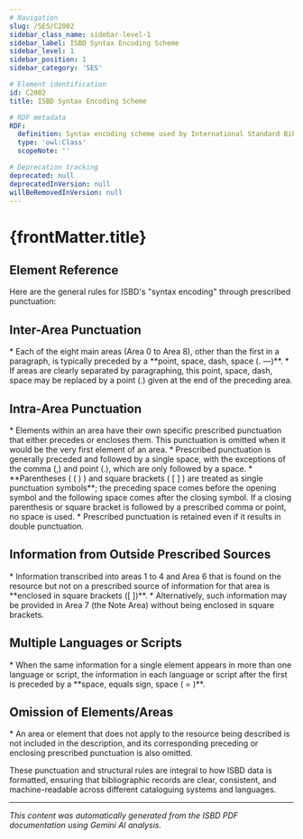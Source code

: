 ```yaml
---
# Navigation
slug: /SES/C2002
sidebar_class_name: sidebar-level-1
sidebar_label: ISBD Syntax Encoding Scheme
sidebar_level: 1
sidebar_position: 1
sidebar_category: 'SES'

# Element identification
id: C2002
title: ISBD Syntax Encoding Scheme

# RDF metadata
RDF:
  definition: Syntax encoding scheme used by International Standard Bibliographic Description (ISBD).
  type: 'owl:Class'
  scopeNote: ''

# Deprecation tracking
deprecated: null
deprecatedInVersion: null
willBeRemovedInVersion: null
---
```


# {frontMatter.title}

## Element Reference
<ElementReference frontMatter={frontMatter} />

Here are the general rules for ISBD's "syntax encoding" through prescribed punctuation:

## Inter-Area Punctuation

  <div className="guid">
*   Each of the eight main areas (Area 0 to Area 8), other than the first in a paragraph, is typically preceded by a **point, space, dash, space (. —)**.
*   If areas are clearly separated by paragraphing, this point, space, dash, space may be replaced by a point (.) given at the end of the preceding area.
  </div>

## Intra-Area Punctuation

  <div className="guid">
*   Elements within an area have their own specific prescribed punctuation that either precedes or encloses them. This punctuation is omitted when it would be the very first element of an area.
*   Prescribed punctuation is generally preceded and followed by a single space, with the exceptions of the comma (,) and point (.), which are only followed by a space.
*   **Parentheses ( ( ) ) and square brackets ( [ ] ) are treated as single punctuation symbols**; the preceding space comes before the opening symbol and the following space comes after the closing symbol. If a closing parenthesis or square bracket is followed by a prescribed comma or point, no space is used.
*   Prescribed punctuation is retained even if it results in double punctuation.
  </div>

## Information from Outside Prescribed Sources

<div className="guid">
*   Information transcribed into areas 1 to 4 and Area 6 that is found on the resource but not on a prescribed source of information for that area is **enclosed in square brackets ([ ])**.
*   Alternatively, such information may be provided in Area 7 (the Note Area) without being enclosed in square brackets.
  </div>

## Multiple Languages or Scripts

  <div className="guid">
*   When the same information for a single element appears in more than one language or script, the information in each language or script after the first is preceded by a **space, equals sign, space ( = )**.
  </div>

## Omission of Elements/Areas
  <div className="guid">
*   An area or element that does not apply to the resource being described is not included in the description, and its corresponding preceding or enclosing prescribed punctuation is also omitted.
  </div>

These punctuation and structural rules are integral to how ISBD data is formatted, ensuring that bibliographic records are clear, consistent, and machine-readable across different cataloguing systems and languages.

<hr />

*This content was automatically generated from the ISBD PDF documentation using Gemini AI analysis.*
